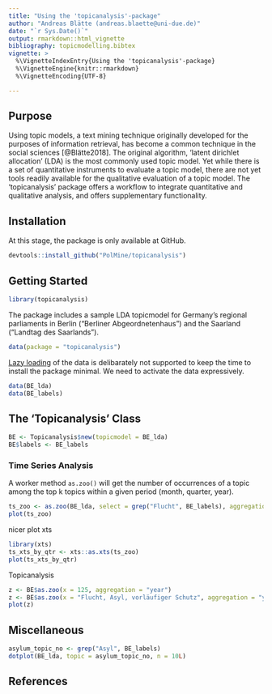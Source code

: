```yaml
---
title: "Using the 'topicanalysis'-package"
author: "Andreas Blätte (andreas.blaette@uni-due.de)"
date: "`r Sys.Date()`"
output: rmarkdown::html_vignette
bibliography: topicmodelling.bibtex
vignette: >
  %\VignetteIndexEntry{Using the 'topicanalysis'-package}
  %\VignetteEngine{knitr::rmarkdown}
  %\VignetteEncoding{UTF-8}

---
```


## Purpose

Using topic models, a text mining technique originally developed for the purposes of information retrieval, has become a common technique in the social sciences [@Blätte2018]. The original algorithm, 'latent dirichlet allocation' (LDA) is the most commonly used topic model. Yet while there is a set of quantitative instruments to evaluate a topic model, there are not yet tools readily available for the qualitative evaluation of a topic model. The 'topicanalysis' package offers a workflow to integrate quantitative and qualitative analysis, and offers supplementary functionality.

## Installation

At this stage, the package is only available at GitHub.

```r
devtools::install_github("PolMine/topicanalysis")
```


## Getting Started

```r
library(topicanalysis)
```

The package includes a sample LDA topicmodel for Germany's regional parliaments in Berlin ("Berliner Abgeordnetenhaus") and the Saarland ("Landtag des Saarlands").

```r
data(package = "topicanalysis")
```

[Lazy loading](https://cran.r-project.org/doc/manuals/r-release/R-ints.html#Lazy-loading) of the data is delibarately not supported to keep the time to install the package minimal. We need to activate the data expressively.

```r
data(BE_lda)
data(BE_labels)
```


## The 'Topicanalysis' Class

```r
BE <- Topicanalysis$new(topicmodel = BE_lda)
BE$labels <- BE_labels
```


### Time Series Analysis

A worker method `as.zoo()` will get the number of occurrences of a topic among the top k topics within a given period (month, quarter, year).

```r
ts_zoo <- as.zoo(BE_lda, select = grep("Flucht", BE_labels), aggregation = "quarter")
plot(ts_zoo)
```

nicer plot xts

```r
library(xts)
ts_xts_by_qtr <- xts::as.xts(ts_zoo)
plot(ts_xts_by_qtr)
```

Topicanalysis

```r
z <- BE$as.zoo(x = 125, aggregation = "year")
z <- BE$as.zoo(x = "Flucht, Asyl, vorläufiger Schutz", aggregation = "year")
plot(z)
```

## Miscellaneous

```r
asylum_topic_no <- grep("Asyl", BE_labels)
dotplot(BE_lda, topic = asylum_topic_no, n = 10L)
```



## References 

